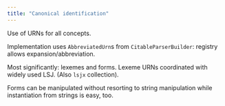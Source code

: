 ```yaml
---
title: "Canonical identification"
---
```


Use of URNs for all concepts.

Implementation uses `AbbreviatedUrn`s from `CitableParserBuilder`: registry allows expansion/abbreviation.

Most significantly: lexemes and forms.  Lexeme URNs coordinated with widely used LSJ. (Also `lsjx` collection).

Forms can be manipulated without resorting to string manipulation while instantiation from strings is easy, too.